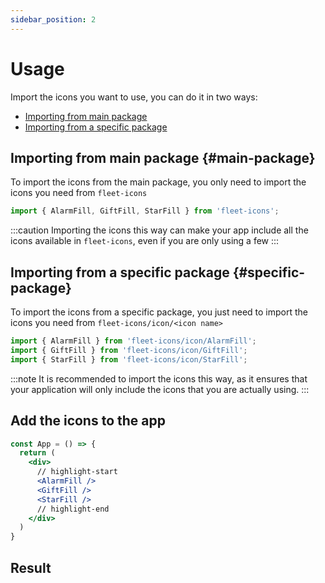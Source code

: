 ```yaml
---
sidebar_position: 2
---
```


# Usage

Import the icons you want to use, you can do it in two ways:

* [Importing from main package](#main-package)
* [Importing from a specific package](#specific-package)

## Importing from main package {#main-package}

To import the icons from the main package, you only need to import the icons you need from `fleet-icons`

```jsx
import { AlarmFill, GiftFill, StarFill } from 'fleet-icons';
```

:::caution
Importing the icons this way can make your app include all the icons available in `fleet-icons`, even if you are only using a few
:::

## Importing from a specific package {#specific-package}

To import the icons from a specific package, you just need to import the icons you need from `fleet-icons/icon/<icon name>`

```jsx
import { AlarmFill } from 'fleet-icons/icon/AlarmFill';
import { GiftFill } from 'fleet-icons/icon/GiftFill';
import { StarFill } from 'fleet-icons/icon/StarFill';
```

:::note
It is recommended to import the icons this way, as it ensures that your application will only include the icons that you are actually using.
:::

## Add the icons to the app

```jsx
const App = () => {
  return (
    <div>
      // highlight-start
      <AlarmFill />
      <GiftFill />
      <StarFill />
      // highlight-end
    </div>
  )
}
```
## Result


>  <div style={{
>    display: 'flex',
>    flexDirection: 'row',
>    gap: 30,
>    alignItems: 'center',
>    justifyContent: 'center',
>  }} >
>    <AlarmFill size='32px' title='AlarmFill Icon' />
>    <GiftFill size='32px' title='GiftFill Icon' />
>    <StarFill size='32px' title='StarFill Icon' />
>  </div>
